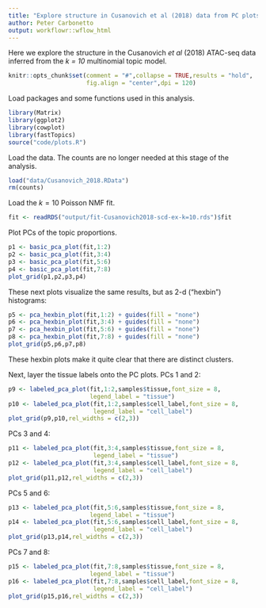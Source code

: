 ```yaml
---
title: "Explore structure in Cusanovich et al (2018) data from PC plots of topic proportions"
author: Peter Carbonetto
output: workflowr::wflow_html
---
```


Here we explore the structure in the Cusanovich *et al* (2018)
ATAC-seq data inferred from the *k = 10* multinomial topic model.

```r
knitr::opts_chunk$set(comment = "#",collapse = TRUE,results = "hold",
                      fig.align = "center",dpi = 120)
```
					  
Load packages and some functions used in this analysis.

```r
library(Matrix)
library(ggplot2)
library(cowplot)
library(fastTopics)
source("code/plots.R")
```

Load the data. The counts are no longer needed at this stage of the
analysis.

```r
load("data/Cusanovich_2018.RData")
rm(counts)
```

Load the $k = 10$ Poisson NMF fit.

```r
fit <- readRDS("output/fit-Cusanovich2018-scd-ex-k=10.rds")$fit
```

Plot PCs of the topic proportions.

```r
p1 <- basic_pca_plot(fit,1:2)
p2 <- basic_pca_plot(fit,3:4)
p3 <- basic_pca_plot(fit,5:6)
p4 <- basic_pca_plot(fit,7:8)
plot_grid(p1,p2,p3,p4)
```

These next plots visualize the same results, but as 2-d ("hexbin")
histograms:

```r
p5 <- pca_hexbin_plot(fit,1:2) + guides(fill = "none")
p6 <- pca_hexbin_plot(fit,3:4) + guides(fill = "none")
p7 <- pca_hexbin_plot(fit,5:6) + guides(fill = "none")
p8 <- pca_hexbin_plot(fit,7:8) + guides(fill = "none")
plot_grid(p5,p6,p7,p8)
```

These hexbin plots make it quite clear that there are distinct
clusters.

Next, layer the tissue labels onto the PC plots. PCs 1 and 2:

```r
p9 <- labeled_pca_plot(fit,1:2,samples$tissue,font_size = 8,
                       legend_label = "tissue")
p10 <- labeled_pca_plot(fit,1:2,samples$cell_label,font_size = 8,
                        legend_label = "cell_label")
plot_grid(p9,p10,rel_widths = c(2,3))
```

PCs 3 and 4:

```r
p11 <- labeled_pca_plot(fit,3:4,samples$tissue,font_size = 8,
                        legend_label = "tissue")
p12 <- labeled_pca_plot(fit,3:4,samples$cell_label,font_size = 8,
                        legend_label = "cell_label")
plot_grid(p11,p12,rel_widths = c(2,3))
```

PCs 5 and 6:

```r
p13 <- labeled_pca_plot(fit,5:6,samples$tissue,font_size = 8,
                       legend_label = "tissue")
p14 <- labeled_pca_plot(fit,5:6,samples$cell_label,font_size = 8,
                        legend_label = "cell_label")
plot_grid(p13,p14,rel_widths = c(2,3))
```

PCs 7 and 8:

```r
p15 <- labeled_pca_plot(fit,7:8,samples$tissue,font_size = 8,
                       legend_label = "tissue")
p16 <- labeled_pca_plot(fit,7:8,samples$cell_label,font_size = 8,
                        legend_label = "cell_label")
plot_grid(p15,p16,rel_widths = c(2,3))
```
